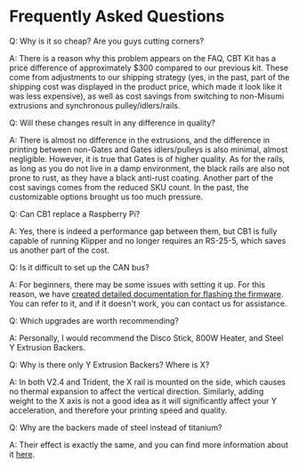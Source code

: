 # Frequently Asked Questions


Q: Why is it so cheap? Are you guys cutting corners?

A: There is a reason why this problem appears on the FAQ, CBT Kit has a price difference of approximately $300 compared to our previous kit. These come from adjustments to our shipping strategy (yes, in the past, part of the shipping cost was displayed in the product price, which made it look like it was less expensive), as well as cost savings from switching to non-Misumi extrusions and synchronous pulley/idlers/rails.

Q: Will these changes result in any difference in quality?

A: There is almost no difference in the extrusions, and the difference in printing between non-Gates and Gates idlers/pulleys is also minimal, almost negligible. However, it is true that Gates is of higher quality. As for the rails, as long as you do not live in a damp environment, the black rails are also not prone to rust, as they have a black anti-rust coating. Another part of the cost savings comes from the reduced SKU count. In the past, the customizable options brought us too much pressure.

Q: Can CB1 replace a Raspberry Pi?

A: Yes, there is indeed a performance gap between them, but CB1 is fully capable of running Klipper and no longer requires an RS-25-5, which saves us another part of the cost.

Q: Is it difficult to set up the CAN bus?

A: For beginners, there may be some issues with setting it up. For this reason, we have [created detailed documentation for flashing the firmware](../Firmware-Flash/flash-m8p-v2-ebb.mdx). You can refer to it, and if it doesn't work, you can contact us for assistance.

Q: Which upgrades are worth recommending?

A: Personally, I would recommend the Disco Stick, 800W Heater, and Steel Y Extrusion Backers.

Q: Why is there only Y Extrusion Backers? Where is X?

A: In both V2.4 and Trident, the X rail is mounted on the side, which causes no thermal expansion to affect the vertical direction. Similarly, adding weight to the X axis is not a good idea as it will significantly affect your Y acceleration, and therefore your printing speed and quality.

Q: Why are the backers made of steel instead of titanium?

A: Their effect is exactly the same, and you can find more information about it [here](https://github.com/tanaes/whopping_Voron_mods/tree/main/extrusion_backers).



